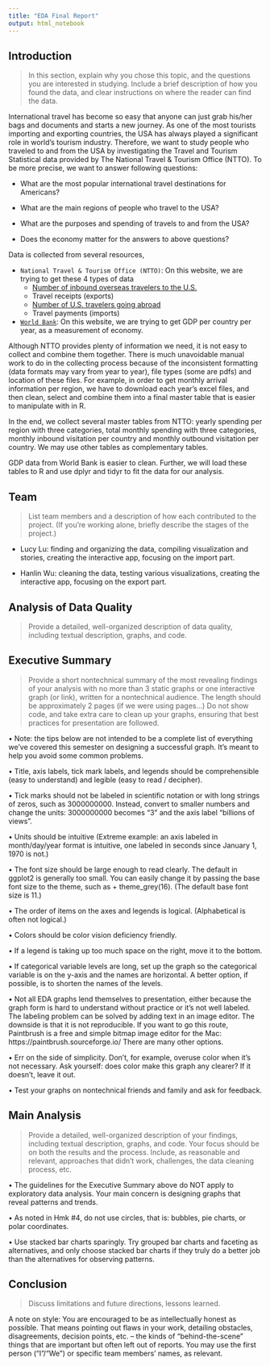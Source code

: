 ```yaml
---
title: "EDA Final Report"
output: html_notebook
---
```


## Introduction
> In this section, explain why you chose this topic, and the questions you are interested in studying. Include a brief description of how you found the data, and clear instructions on where the reader can find the data.

International travel has become so easy that anyone can just grab his/her bags and documents and starts a new journey. As one of the most tourists importing and exporting countries, the USA has always played a significant role in world’s tourism industry. Therefore, we want to study people who traveled to and from the USA by investigating the Travel and Tourism Statistical data provided by The National Travel & Tourism Office (NTTO). To be more precise, we want to answer following questions:

-	What are the most popular international travel destinations for Americans?

-	What are the main regions of people who travel to the USA?

-	What are the purposes and spending of travels to and from the USA?

-	Does the economy matter for the answers to above questions?


Data is collected from several resources,

*	`National Travel & Tourism Office (NTTO)`: On this website, we are trying to get these 4 types of data 
    + [Number of inbound overseas travelers to the U.S.](http://travel.trade.gov/outreachpages/inbound.general_information.inbound_overview.html)
    + Travel receipts (exports)
    + [Number of U.S. travelers going abroad](http://travel.trade.gov/outreachpages/outbound.general_information.outbound_overview.html) 
    + Travel payments (imports)
* [`World Bank`](http://data.worldbank.org/indicator/NY.GDP.MKTP.CD): On this website, we are trying to get GDP per country per year, as a measurement of economy.

Although NTTO provides plenty of information we need, it is not easy to collect and combine them together. There is much unavoidable manual work to do in the collecting process because of the inconsistent formatting (data formats may vary from year to year), file types (some are pdfs) and location of these files. For example, in order to get monthly arrival information per region, we have to download each year’s excel files, and then clean, select and combine them into a final master table that is easier to manipulate with in R. 

In the end, we collect several master tables from NTTO: yearly spending per region with three categories, total monthly spending with three categories, monthly inbound visitation per country and monthly outbound visitation per country. We may use other tables as complementary tables.

GDP data from World Bank is easier to clean. Further, we will load these tables to R and use dplyr and tidyr to fit the data for our analysis. 



## Team
> List team members and a description of how each contributed to the project. (If you're working alone, briefly describe the stages of the project.)

- Lucy Lu:  finding and organizing the data, compiling visualization and stories, creating the interactive app, focusing on the import part.

- Hanlin Wu: cleaning the data, testing various visualizations, creating the interactive app, focusing on the export part.


## Analysis of Data Quality
> Provide a detailed, well-organized description of data quality, including textual description, graphs, and code.


## Executive Summary
> Provide a short nontechnical summary of the most revealing findings of your analysis with no more than 3 static graphs or one interactive graph (or link), written for a nontechnical audience. 
> The length should be approximately 2 pages (if we were using pages...) Do not show code, and take extra care to clean up your graphs, ensuring that best practices for presentation are followed.

• Note: the tips below are not intended to be a complete list of everything we've covered this semester on designing a successful graph. It's meant to help you avoid some common problems.

• Title, axis labels, tick mark labels, and legends should be comprehensible (easy to understand) and legible (easy to read / decipher).

• Tick marks should not be labeled in scientific notation or with long strings of zeros, such as 3000000000. Instead, convert to smaller numbers and change the units: 3000000000 becomes "3" and the axis label "billions of views".

• Units should be intuitive (Extreme example: an axis labeled in month/day/year format is intuitive, one labeled in seconds since January 1, 1970 is not.)

• The font size should be large enough to read clearly. The default in ggplot2 is generally too small. You can easily change it by passing the base font size to the theme, such as + theme_grey(16). (The default base font size is 11.)

• The order of items on the axes and legends is logical. (Alphabetical is often not logical.)

• Colors should be color vision deficiency friendly.

• If a legend is taking up too much space on the right, move it to the bottom.

• If categorical variable levels are long, set up the graph so the categorical variable is on the y-axis and the names are horizontal. A better option, if possible, is to shorten the names of the levels.

• Not all EDA graphs lend themselves to presentation, either because the graph form is hard to understand without practice or it's not well labeled. The labeling problem can be solved by adding text in an image editor. The downside is that it is not reproducible. If you want to go this route, Paintbrush is a free and simple bitmap image editor for the Mac: https://paintbrush.sourceforge.io/ There are many other options.

• Err on the side of simplicity. Don't, for example, overuse color when it's not necessary. Ask yourself: does color make this graph any clearer? If it doesn't, leave it out.

• Test your graphs on nontechnical friends and family and ask for feedback.

## Main Analysis
> Provide a detailed, well-organized description of your findings, including textual description, graphs, and code. Your focus should be on both the results and the process. Include, as reasonable and relevant, approaches that didn't work, challenges, the data cleaning process, etc.

• The guidelines for the Executive Summary above do NOT apply to exploratory data analysis. Your main concern is designing graphs that reveal patterns and trends.

• As noted in Hmk #4, do not use circles, that is: bubbles, pie charts, or polar coordinates.

• Use stacked bar charts sparingly. Try grouped bar charts and faceting as alternatives, and only choose stacked bar charts if they truly do a better job than the alternatives for observing patterns.


## Conclusion
> Discuss limitations and future directions, lessons learned.

A note on style:
You are encouraged to be as intellectually honest as possible. That means pointing out flaws in your work, detailing obstacles, disagreements, decision points, etc. -- the kinds of "behind-the-scene" things that are important but often left out of reports. You may use the first person ("I"/"We") or specific team members' names, as relevant.






